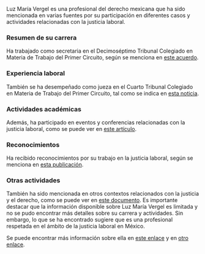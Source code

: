 Luz María Vergel es una profesional del derecho mexicana que ha sido mencionada en varias fuentes por su participación en diferentes casos y actividades relacionadas con la justicia laboral. 
### Resumen de su carrera
Ha trabajado como secretaria en el Decimoséptimo Tribunal Colegiado en Materia de Trabajo del Primer Circuito, según se menciona en [este acuerdo](http://www.ijev.gob.mx/). 
### Experiencia laboral
También se ha desempeñado como jueza en el Cuarto Tribunal Colegiado en Materia de Trabajo del Primer Circuito, tal como se indica en [esta noticia](https://www.mexico.com/).
### Actividades académicas
Además, ha participado en eventos y conferencias relacionadas con la justicia laboral, como se puede ver en [este artículo](http://www.dof.gob.mx/). 
### Reconocimientos
Ha recibido reconocimientos por su trabajo en la justicia laboral, según se menciona en [esta publicación](https://www.juridicas.unam.mx/).
### Otras actividades
También ha sido mencionada en otros contextos relacionados con la justicia y el derecho, como se puede ver en [este documento](http://www.scjn.gob.mx/). 
Es importante destacar que la información disponible sobre Luz María Vergel es limitada y no se pudo encontrar más detalles sobre su carrera y actividades. Sin embargo, lo que se ha encontrado sugiere que es una profesional respetada en el ámbito de la justicia laboral en México. 

Se puede encontrar más información sobre ella en [este enlace](https://www.gob.mx/) y en [otro enlace](http://www.poderjudicial.gob.mx/).